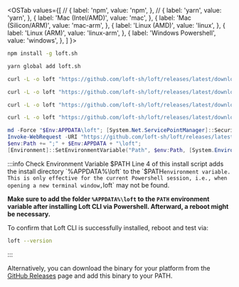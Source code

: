 

<OSTab
  values={[
  //  { label: 'npm', value: 'npm', },
  //  { label: 'yarn', value: 'yarn', },
    { label: 'Mac (Intel/AMD)', value: 'mac', },
    { label: 'Mac (Silicon/ARM)', value: 'mac-arm', },
    { label: 'Linux (AMD)', value: 'linux', },
    { label: 'Linux (ARM)', value: 'linux-arm', },
    { label: 'Windows Powershell', value: 'windows', },
  ]
}>
<TabItem value="npm">

```bash
npm install -g loft.sh
```

</TabItem>
<TabItem value="yarn">

```bash
yarn global add loft.sh
```

</TabItem>
<TabItem value="mac">

```bash
curl -L -o loft "https://github.com/loft-sh/loft/releases/latest/download/loft-darwin-amd64" && sudo install -c -m 0755 loft /usr/local/bin
```

</TabItem>
<TabItem value="mac-arm">

```bash
curl -L -o loft "https://github.com/loft-sh/loft/releases/latest/download/loft-darwin-arm64" && sudo install -c -m 0755 loft /usr/local/bin
```

</TabItem>
<TabItem value="linux">

```bash
curl -L -o loft "https://github.com/loft-sh/loft/releases/latest/download/loft-linux-amd64" && sudo install -c -m 0755 loft /usr/local/bin
```

</TabItem>
<TabItem value="linux-arm">

```bash
curl -L -o loft "https://github.com/loft-sh/loft/releases/latest/download/loft-linux-arm64" && sudo install -c -m 0755 loft /usr/local/bin
```

</TabItem>
<TabItem value="windows">

```powershell {4}
md -Force "$Env:APPDATA\loft"; [System.Net.ServicePointManager]::SecurityProtocol = [System.Net.SecurityProtocolType]'Tls,Tls11,Tls12';
Invoke-WebRequest -URI "https://github.com/loft-sh/loft/releases/latest/download/loft-windows-amd64.exe" -o $Env:APPDATA\loft\loft.exe;
$env:Path += ";" + $Env:APPDATA + "\loft";
[Environment]::SetEnvironmentVariable("Path", $env:Path, [System.EnvironmentVariableTarget]::User);
```

:::info Check Environment Variable $PATH
Line 4 of this install script adds the install directory `%APPDATA%\loft` to the `$PATH` environment variable. This is only effective for the current Powershell session, i.e., when opening a new terminal window, `loft` may not be found.

**Make sure to add the folder `%APPDATA%\loft` to the `PATH` environment variable after installing Loft CLI via Powershell. Afterward, a reboot might be necessary.**

To confirm that Loft CLI is successfully installed, reboot and test via:
```bash
loft --version
```
:::

</TabItem>
</OSTab>

Alternatively, you can download the binary for your platform from the [GitHub Releases](https://github.com/loft-sh/loft/releases) page and add this binary to your PATH.

